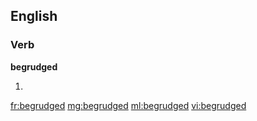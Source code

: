 ==English==

===Verb===
'''begrudged'''

# {{past of|[[begrudge]]}}

[[fr:begrudged]]
[[mg:begrudged]]
[[ml:begrudged]]
[[vi:begrudged]]